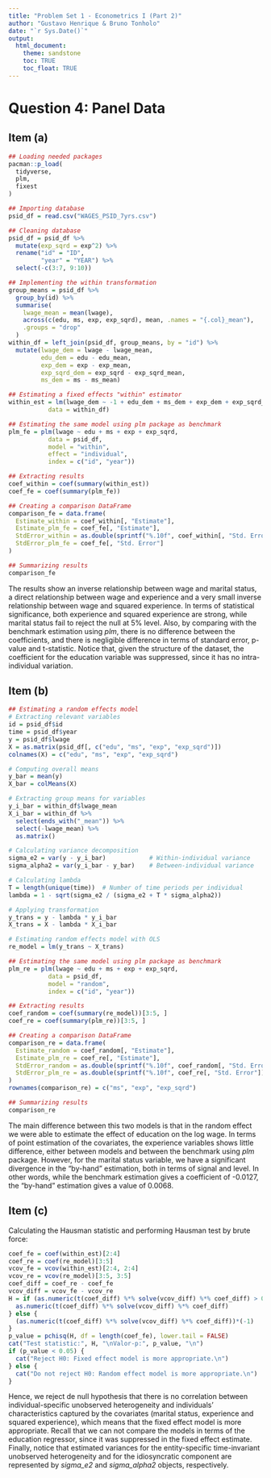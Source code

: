 ```yaml
---
title: "Problem Set 1 - Econometrics I (Part 2)"
author: "Gustavo Henrique & Bruno Tonholo"
date: "`r Sys.Date()`"
output: 
  html_document:
    theme: sandstone
    toc: TRUE
    toc_float: TRUE
---
```


# Question 4: Panel Data
## Item (a)
```r
## Loading needed packages
pacman::p_load(
  tidyverse,
  plm,
  fixest
)

## Importing database
psid_df = read.csv("WAGES_PSID_7yrs.csv")

## Cleaning database
psid_df = psid_df %>% 
  mutate(exp_sqrd = exp^2) %>% 
  rename("id" = "ID",
         "year" = "YEAR") %>% 
  select(-c(3:7, 9:10))

## Implementing the within transformation
group_means = psid_df %>%
  group_by(id) %>%
  summarise(
    lwage_mean = mean(lwage),
    across(c(edu, ms, exp, exp_sqrd), mean, .names = "{.col}_mean"),
    .groups = "drop"
  )
within_df = left_join(psid_df, group_means, by = "id") %>% 
  mutate(lwage_dem = lwage - lwage_mean,
         edu_dem = edu - edu_mean,
         exp_dem = exp - exp_mean,
         exp_sqrd_dem = exp_sqrd - exp_sqrd_mean,
         ms_dem = ms - ms_mean)

## Estimating a fixed effects "within" estimator
within_est = lm(lwage_dem ~ -1 + edu_dem + ms_dem + exp_dem + exp_sqrd_dem,
           data = within_df)

## Estimating the same model using plm package as benchmark
plm_fe = plm(lwage ~ edu + ms + exp + exp_sqrd,
           data = psid_df,
           model = "within",
           effect = "individual",
           index = c("id", "year"))

## Extracting results
coef_within = coef(summary(within_est))
coef_fe = coef(summary(plm_fe))

## Creating a comparison DataFrame
comparison_fe = data.frame(
  Estimate_within = coef_within[, "Estimate"],
  Estimate_plm_fe = coef_fe[, "Estimate"],
  StdError_within = as.double(sprintf("%.10f", coef_within[, "Std. Error"])),
  StdError_plm_fe = coef_fe[, "Std. Error"]
)

## Summarizing results
comparison_fe
```
The results show an inverse relationship between wage and marital status, a direct relationship between wage and experience and a very small inverse relationship between wage and squared experience. In terms of statistical significance, both experience and squared experience are strong, while marital status fail to reject the null at 5% level.
Also, by comparing with the benchmark estimation using *plm*, there is no difference between the coefficients, and there is negligible difference in terms of standard error, p-value and t-statistic. Notice that, given the structure of the dataset, the coefficient for the education variable was suppressed, since it has no intra-individual variation.

## Item (b)
```r
## Estimating a random effects model
# Extracting relevant variables
id = psid_df$id
time = psid_df$year
y = psid_df$lwage
X = as.matrix(psid_df[, c("edu", "ms", "exp", "exp_sqrd")])
colnames(X) = c("edu", "ms", "exp", "exp_sqrd")

# Computing overall means
y_bar = mean(y)
X_bar = colMeans(X)

# Extracting group means for variables
y_i_bar = within_df$lwage_mean
X_i_bar = within_df %>%
  select(ends_with("_mean")) %>% 
  select(-lwage_mean) %>% 
  as.matrix()

# Calculating variance decomposition
sigma_e2 = var(y - y_i_bar)            # Within-individual variance
sigma_alpha2 = var(y_i_bar - y_bar)    # Between-individual variance

# Calculating lambda
T = length(unique(time))  # Number of time periods per individual
lambda = 1 - sqrt(sigma_e2 / (sigma_e2 + T * sigma_alpha2))

# Applying transformation
y_trans = y - lambda * y_i_bar
X_trans = X - lambda * X_i_bar

# Estimating random effects model with OLS
re_model = lm(y_trans ~ X_trans)

## Estimating the same model using plm package as benchmark
plm_re = plm(lwage ~ edu + ms + exp + exp_sqrd,
           data = psid_df,
           model = "random",
           index = c("id", "year"))

## Extracting results
coef_random = coef(summary(re_model))[3:5, ]
coef_re = coef(summary(plm_re))[3:5, ]

## Creating a comparison DataFrame
comparison_re = data.frame(
  Estimate_random = coef_random[, "Estimate"],
  Estimate_plm_re = coef_re[, "Estimate"],
  StdError_random = as.double(sprintf("%.10f", coef_random[, "Std. Error"])),
  StdError_plm_re = as.double(sprintf("%.10f", coef_re[, "Std. Error"]))
)
rownames(comparison_re) = c("ms", "exp", "exp_sqrd")

## Summarizing results
comparison_re
```
The main difference between this two models is that in the random effect we were able to estimate the effect of education on the log wage. In terms of point estimation of the covariates, the experience variables shows little difference, either between models and between the benchmark using *plm* package. However, for the marital status variable, we have a significant divergence in the "by-hand" estimation, both in terms of signal and level. In other words, while the benchmark estimation gives a coefficient of -0.0127, the "by-hand" estimation gives a value of 0.0068.

## Item (c)
Calculating the Hausman statistic and performing Hausman test by brute force:
```r
coef_fe = coef(within_est)[2:4]
coef_re = coef(re_model)[3:5]
vcov_fe = vcov(within_est)[2:4, 2:4]
vcov_re = vcov(re_model)[3:5, 3:5]
coef_diff = coef_re - coef_fe
vcov_diff = vcov_fe - vcov_re
H = if (as.numeric(t(coef_diff) %*% solve(vcov_diff) %*% coef_diff) > 0) {
  as.numeric(t(coef_diff) %*% solve(vcov_diff) %*% coef_diff)
} else {
  (as.numeric(t(coef_diff) %*% solve(vcov_diff) %*% coef_diff))*(-1)
}
p_value = pchisq(H, df = length(coef_fe), lower.tail = FALSE)
cat("Test statistic:", H, "\nValor-p:", p_value, "\n")
if (p_value < 0.05) {
  cat("Reject H0: Fixed effect model is more appropriate.\n")
} else {
  cat("Do not reject H0: Random effect model is more appropriate.\n")
}
```
Hence, we reject de null hypothesis that there is no correlation between individual-specific unobserved heterogeneity and individuals’ characteristics captured by the covariates (marital status, experience and squared experience), which means that the fixed effect model is more appropriate. Recall that we can not compare the models in terms of the education regressor, since it was suppressed in the fixed effect estimate.
Finally, notice that estimated variances for the entity-specific time-invariant unobserved heterogeneity and for the idiosyncratic component are represented by *sigma_e2* and *sigma_alpha2* objects, respectively.
